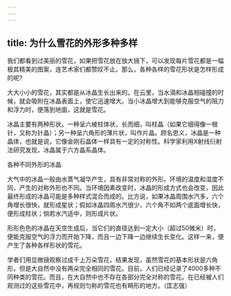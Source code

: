 ```yaml
---
---
---
```

title: 为什么雪花的外形多种多样
---




我们都看到过美丽的雪花，如果把雪花放在放大镜下，可以发现每片雪花都是一幅极其精美的图案，连艺术家们都赞叹不止。那么，各种各样的雪花形状是怎样形成的呢?

大大小小的雪花，其实都是从冰晶生长出来的。在云里，当水滴和冰晶相碰撞的时候，就会吸附在冰晶表面上，使它迅速增大。当小冰晶增大到能够克服空气的阻力和浮力时，便落到地面，这就是雪花。

冰晶主要有两种形状。一种呈六棱柱体状，长而细，叫柱晶（如果它细得像一根针，又称为针晶）；另一种呈六角形的薄片状，叫作片晶。顾名思义，冰晶是一种晶体，也就是说，它像金刚石晶体一样具有一定的对称性。科学家利用X射线衍射法研究发现，冰晶属于六方晶系晶体。

各种不同外形的冰晶



大气中的冰晶一般由水蒸气凝华产生，具有非常对称的外形。环境的温度和湿度不同，产生的对称外形也不同。当环境因素改变时，冰晶的形成方式也会改变，因此最终形成的冰晶可能是多种样式混合而成的。比方说，如果冰晶周围水汽多，六个角增长很快，就形成星状；假如冰晶四周水汽很少，六个角不如两个底面增长快，便形成柱状；倘若水汽适中，则形成片状。

形形色色的冰晶在天空生成后，当它们的直径达到一定大小（超过50微米）时，便能克服空气的浮力而开始下降，而且一边下降一边继续生长变化。这样一来，便产生了各种各样形状的雪花。

学者们用显微镜观察过成千上万朵雪花，结果发现，虽然雪花的基本形状是六角形，但是大自然中没有两朵完全相同的雪花。目前，人们已经记录了4000多种不同种类的雪花。而且，在大自然中也不存在各部分完全对称的雪花。在已经被人们观测过的这些雪花中，再规则匀称的雪花也有畸形的地方。（匡志强）